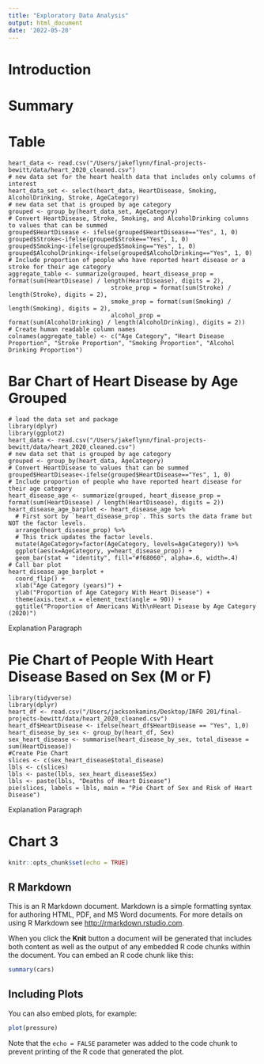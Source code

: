 ```yaml
---
title: "Exploratory Data Analysis"
output: html_document
date: '2022-05-20'
---
```

# Introduction

# Summary

# Table
```table
heart_data <- read.csv("/Users/jakeflynn/final-projects-bewitt/data/heart_2020_cleaned.csv")
# new data set for the heart health data that includes only columns of interest
heart_data_set <- select(heart_data, HeartDisease, Smoking, AlcoholDrinking, Stroke, AgeCategory)
# new data set that is grouped by age category
grouped <- group_by(heart_data_set, AgeCategory)
# Convert HeartDisease, Stroke, Smoking, and AlcoholDrinking columns to values that can be summed
grouped$HeartDisease <- ifelse(grouped$HeartDisease=="Yes", 1, 0)
grouped$Stroke<-ifelse(grouped$Stroke=="Yes", 1, 0)
grouped$Smoking<-ifelse(grouped$Smoking=="Yes", 1, 0)
grouped$AlcoholDrinking<-ifelse(grouped$AlcoholDrinking=="Yes", 1, 0)
# Include proportion of people who have reported heart disease or a stroke for their age category
aggregate_table <- summarize(grouped, heart_disease_prop = format(sum(HeartDisease) / length(HeartDisease), digits = 2),
                             stroke_prop = format(sum(Stroke) / length(Stroke), digits = 2),
                             smoke_prop = format(sum(Smoking) / length(Smoking), digits = 2),
                             alcohol_prop = format(sum(AlcoholDrinking) / length(AlcoholDrinking), digits = 2))
# Create human readable column names
colnames(aggregate_table) <- c("Age Category", "Heart Disease Proportion", "Stroke Proportion", "Smoking Proportion", "Alcohol Drinking Proportion")
```

# Bar Chart of Heart Disease by Age Grouped
```bar
# load the data set and package
library(dplyr)
library(ggplot2)
heart_data <- read.csv("/Users/jakeflynn/final-projects-bewitt/data/heart_2020_cleaned.csv")
# new data set that is grouped by age category
grouped <- group_by(heart_data, AgeCategory)
# Convert HeartDisease to values that can be summed
grouped$HeartDisease<-ifelse(grouped$HeartDisease=="Yes", 1, 0)
# Include proportion of people who have reported heart disease for their age category
heart_disease_age <- summarize(grouped, heart_disease_prop = format(sum(HeartDisease) / length(HeartDisease), digits = 2))
heart_disease_age_barplot <- heart_disease_age %>%
  # First sort by `heart_disease_prop`. This sorts the data frame but NOT the factor levels.
  arrange(heart_disease_prop) %>%
  # This trick updates the factor levels.
  mutate(AgeCategory=factor(AgeCategory, levels=AgeCategory)) %>%
  ggplot(aes(x=AgeCategory, y=heart_disease_prop)) +
  geom_bar(stat = "identity", fill="#f68060", alpha=.6, width=.4)
# Call bar plot
heart_disease_age_barplot +
  coord_flip() +
  xlab("Age Category (years)") +
  ylab("Proportion of Age Category With Heart Disease") +
  theme(axis.text.x = element_text(angle = 90)) +
  ggtitle("Proportion of Americans With\nHeart Disease by Age Category (2020)")
```
Explanation Paragraph

# Pie Chart of People With Heart Disease Based on Sex (M or F)
```pie
library(tidyverse)
library(dplyr)
heart_df <- read.csv("/Users/jacksonkamins/Desktop/INFO 201/final-projects-bewitt/data/heart_2020_cleaned.csv")
heart_df$HeartDisease <- ifelse(heart_df$HeartDisease == "Yes", 1,0)
heart_disease_by_sex <- group_by(heart_df, Sex)
sex_heart_disease <- summarise(heart_disease_by_sex, total_disease = sum(HeartDisease))
#Create Pie Chart
slices <- c(sex_heart_disease$total_disease)
lbls <- c(slices)
lbls <- paste(lbls, sex_heart_disease$Sex)
lbls <- paste(lbls, "Deaths of Heart Disease")
pie(slices, labels = lbls, main = "Pie Chart of Sex and Risk of Heart Disease")
```
Explanation Paragraph

# Chart 3


```r
knitr::opts_chunk$set(echo = TRUE)
```

## R Markdown

This is an R Markdown document. Markdown is a simple formatting syntax for authoring HTML, PDF, and MS Word documents. For more details on using R Markdown see <http://rmarkdown.rstudio.com>.

When you click the **Knit** button a document will be generated that includes both content as well as the output of any embedded R code chunks within the document. You can embed an R code chunk like this:

```r
summary(cars)
```

## Including Plots

You can also embed plots, for example:

```r
plot(pressure)
```

Note that the `echo = FALSE` parameter was added to the code chunk to prevent printing of the R code that generated the plot.
